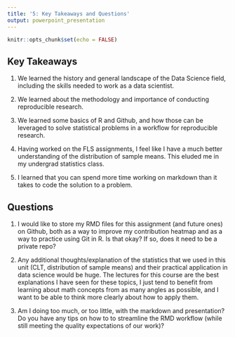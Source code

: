 ```yaml
---
title: '5: Key Takeaways and Questions'
output: powerpoint_presentation
---
```


```r
knitr::opts_chunk$set(echo = FALSE)
```

## Key Takeaways

1. We learned the history and general landscape of the Data Science field, 
including the skills needed to work as a data scientist.

2. We learned about the methodology and importance of conducting reproducible 
research.

3. We learned some basics of R and Github, and how those can be leveraged to 
solve statistical problems in a workflow for reproducible research.

4. Having worked on the FLS assignments, I feel like I have a much better understanding of the distribution of sample means. This eluded me in my undergrad statistics 
class.

5. I learned that you can spend more time working on markdown than it takes to
code the solution to a problem.

## Questions

1. I would like to store my RMD files for this assignment (and future ones) on 
Github, both as a way to improve my contribution heatmap and as a way to 
practice using Git in R. Is that okay? If so, does it need to be a private 
repo?

2. Any additional thoughts/explanation of the statistics that we used in this
unit (CLT, distribution of sample means) and their practical application in data
science would be huge. The lectures for this course are the best explanations I 
have seen for these topics, I just tend to benefit from learning about math 
concepts from as many angles as possible, and I want to be able to think more 
clearly about how to apply them.

3. Am I doing too much, or too little, with the markdown and presentation? Do 
you have any tips on how to to streamline the RMD workflow (while still meeting
the quality expectations of our work)?